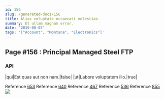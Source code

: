 ```yaml
---
id: 156
slug: /generated-docs/156
title: Alias voluptate occaecati molestiae.
summary: Et ullam magnam error.
date: '2019-08-07'
tags: '["Account", "Montana", "Electronics"]'
---
```


## Page #156 : Principal Managed Steel FTP
### API

|qui|Est quas aut non nam.|false|
|ut|Labore voluptatem illo.|true|

Reference [653](/generated-docs/653)
Reference [640](/generated-docs/640)
Reference [467](/generated-docs/467)
Reference [536](/generated-docs/536)
Reference [855](/generated-docs/855)
![](/assets/cats-3.jpg)

<Partial />



